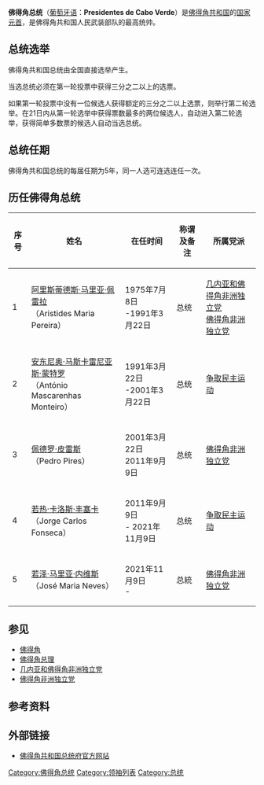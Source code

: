 {{Politics of Cape Verde}}

'''佛得角总统'''（[[葡萄牙语|葡萄牙语]]：'''Presidentes de Cabo Verde'''）是[[佛得角共和国|佛得角共和国]]的[[国家元首|国家元首]]，是佛得角共和国人民武装部队的最高统帅。

== 总统选举 ==
佛得角共和国总统由全国直接选举产生。

当选总统必须在第一轮投票中获得三分之二以上的选票。

如果第一轮投票中没有一位候选人获得额定的三分之二以上选票，则举行第二轮选举。在21日内从第一轮选举中获得票数最多的两位候选人，自动进入第二轮选举，获得简单多数票的候选人自动当选总统。

== 总统任期 ==
佛得角共和国总统的每届任期为5年，同一人选可连选连任一次。

== 历任佛得角总统 ==
{| border="0" cellpadding="4" cellspacing="2"
|- bgcolor=#cccccc
! 序号
! 姓名
! 在任时间
! 称谓及备注
! 所属党派
|- bgcolor=#FFB3E6
| 1
| [[阿里斯蒂德斯·马里亚·佩雷拉|阿里斯蒂德斯·马里亚·佩雷拉]]<br />（Aristides Maria Pereira）
| 1975年7月8日<br />-1991年3月22日
| 总统
| [[几内亚和佛得角非洲独立党|几内亚和佛得角非洲独立党]]<br>[[佛得角非洲独立党|佛得角非洲独立党]]
|- bgcolor=#CCFF00
| 2
| [[安东尼奥·马斯卡雷尼亚斯·蒙特罗|安东尼奥·马斯卡雷尼亚斯·蒙特罗]]<br />（António Mascarenhas Monteiro）
| 1991年3月22日<br />-2001年3月22日
| 总统
| [[爭取民主運動_(維德角)|争取民主运动]]
|- bgcolor=#FFB3E6
| 3
| [[佩德罗·皮雷斯|佩德罗·皮雷斯]]<br />（Pedro Pires）
| 2001年3月22日<br />2011年9月9日
| 总统
| [[佛得角非洲独立党|佛得角非洲独立党]]
|- bgcolor=#CCFF00
| 4
| [[若热·卡洛斯·丰塞卡|若热·卡洛斯·丰塞卡]]<br />（Jorge Carlos Fonseca）
| 2011年9月9日<br />- 2021年11月9日
| 总统
| [[爭取民主運動_(維德角)|争取民主运动]]
|- bgcolor=#FFB3E6
| 5
| [[若泽·马里亚·内维斯|若泽·马里亚·内维斯]]<br>（José Maria Neves）
|2021年11月9日<br />- 
| 总統
| [[佛得角非洲独立党|佛得角非洲独立党]]
|}

== 参见 ==
*[[佛得角|佛得角]]
*[[佛得角总理|佛得角总理]]
*[[几内亚和佛得角非洲独立党|几内亚和佛得角非洲独立党]]
*[[佛得角非洲独立党|佛得角非洲独立党]]

== 参考资料 ==

== 外部链接 ==
*[https://web.archive.org/web/20110713055020/http://www.presidenciarepublica.cv/ 佛得角共和国总统府官方网站] {{pt icon}}

{{CapeVerdePresidents}}
{{非洲国家元首}}

[[Category:佛得角总统|Category:佛得角总统]]
[[Category:领袖列表|Category:领袖列表]]
[[Category:总统|Category:总统]]